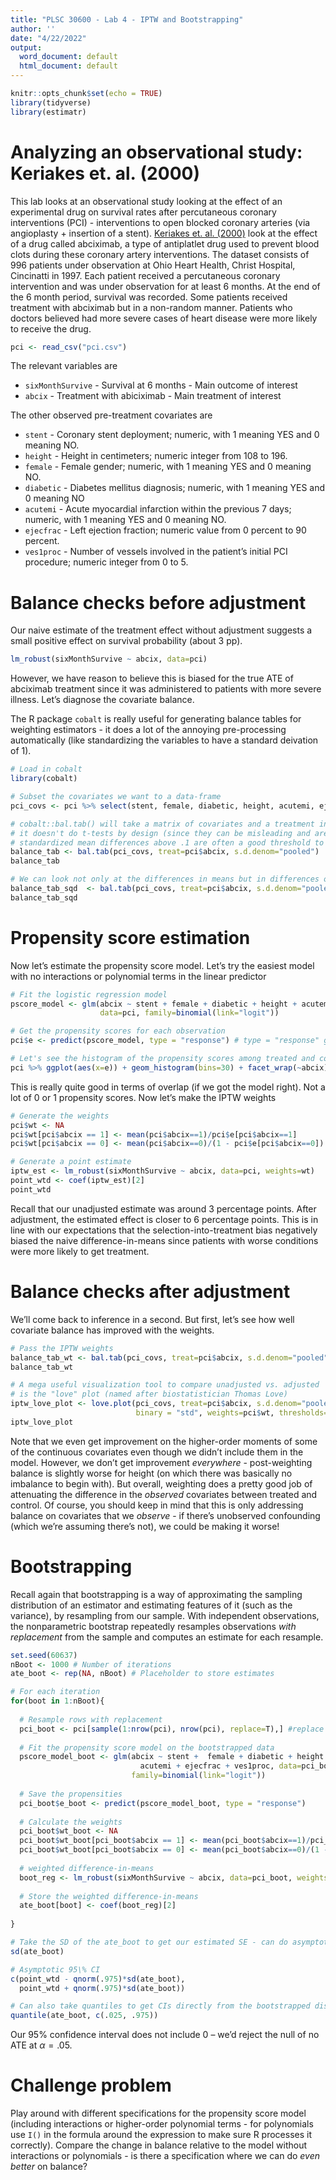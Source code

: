 ```yaml
---
title: "PLSC 30600 - Lab 4 - IPTW and Bootstrapping"
author: ''
date: "4/22/2022"
output:
  word_document: default
  html_document: default
---
```


```r
knitr::opts_chunk$set(echo = TRUE)
library(tidyverse)
library(estimatr)
```

# Analyzing an observational study: Keriakes et. al. (2000)

This lab looks at an observational study looking at the effect of an experimental drug on survival rates after percutaneous coronary interventions (PCI) - interventions to open blocked coronary arteries (via angioplasty + insertion of a stent). [Keriakes et. al. (2000)](https://www.sciencedirect.com/science/article/abs/pii/S000287030059810X) look at the effect of a drug called abciximab, a type of antiplatlet drug used to prevent blood clots during these coronary artery interventions. The dataset consists of 996 patients under observation at Ohio Heart Health, Christ Hospital, Cincinatti in 1997. Each patient received a percutaneous coronary intervention and was under observation for at least 6 months. At the end of the 6 month period, survival was recorded. Some patients received treatment with abciximab but in a non-random manner. Patients who doctors believed had more severe cases of heart disease were more likely to receive the drug.

```r
pci <- read_csv("pci.csv")
```
The relevant variables are

- `sixMonthSurvive` - Survival at 6 months - Main outcome of interest
- `abcix` - Treatment with abiciximab - Main treatment of interest

The other observed pre-treatment covariates are

- `stent` - Coronary stent deployment; numeric, with 1 meaning YES and 0 meaning NO.
- `height` - Height in centimeters; numeric integer from 108 to 196.
- `female` - Female gender; numeric, with 1 meaning YES and 0 meaning NO.
- `diabetic` - Diabetes mellitus diagnosis; numeric, with 1 meaning YES and 0 meaning NO
- `acutemi` - Acute myocardial infarction within the previous 7 days; numeric, with 1 meaning YES and 0 meaning NO.
- `ejecfrac` - Left ejection fraction; numeric value from 0 percent to 90 percent.
- `ves1proc` - Number of vessels involved in the patient’s initial PCI procedure; numeric integer from 0 to 5.

# Balance checks before adjustment

Our naive estimate of the treatment effect without adjustment suggests a small positive effect on survival probability (about 3 pp).

```r
lm_robust(sixMonthSurvive ~ abcix, data=pci)
```

However, we have reason to believe this is biased for the true ATE of abciximab treatment since it was administered to patients with more severe illness. Let's diagnose the covariate balance.

The R package `cobalt` is really useful for generating balance tables for weighting estimators - it does a lot of the annoying pre-processing automatically (like standardizing the variables to have a standard deivation of 1).

```r

# Load in cobalt
library(cobalt)

# Subset the covariates we want to a data-frame
pci_covs <- pci %>% select(stent, female, diabetic, height, acutemi, ejecfrac, ves1proc)

# cobalt::bal.tab() will take a matrix of covariates and a treatment indicator and give standardized mean differences
# it doesn't do t-tests by design (since they can be misleading and are discouraged by more recent work) 
# standardized mean differences above .1 are often a good threshold to be concerned (https://pubmed.ncbi.nlm.nih.gov/23849158/)
balance_tab <- bal.tab(pci_covs, treat=pci$abcix, s.d.denom="pooled")
balance_tab

# We can look not only at the differences in means but in differences of higher-order moments
balance_tab_sqd  <- bal.tab(pci_covs, treat=pci$abcix, s.d.denom="pooled", poly=2)
balance_tab_sqd

```
# Propensity score estimation

Now let's estimate the propensity score model. Let's try the easiest model with no interactions or polynomial terms in the linear predictor

```r
# Fit the logistic regression model
pscore_model <- glm(abcix ~ stent + female + diabetic + height + acutemi + ejecfrac + ves1proc, 
                    data=pci, family=binomial(link="logit"))

# Get the propensity scores for each observation
pci$e <- predict(pscore_model, type = "response") # type = "response" gives us the probabilities

# Let's see the histogram of the propensity scores among treated and control
pci %>% ggplot(aes(x=e)) + geom_histogram(bins=30) + facet_wrap(~abcix) + xlab("Estimated propensity score") + theme_bw()
```

This is really quite good in terms of overlap (if we got the model right). Not a lot of 0 or 1 propensity scores. Now let's make the IPTW weights

```r

# Generate the weights
pci$wt <- NA
pci$wt[pci$abcix == 1] <- mean(pci$abcix==1)/pci$e[pci$abcix==1]
pci$wt[pci$abcix == 0] <- mean(pci$abcix==0)/(1 - pci$e[pci$abcix==0])

# Generate a point estimate
iptw_est <- lm_robust(sixMonthSurvive ~ abcix, data=pci, weights=wt)
point_wtd <- coef(iptw_est)[2]
point_wtd

```
Recall that our unadjusted estimate was around 3 percentage points. After adjustment, the estimated effect is closer to 6 percentage points. This is in line with our expectations that the selection-into-treatment bias negatively biased the naive difference-in-means since patients with worse conditions were more likely to get treatment.

# Balance checks after adjustment

We'll come back to inference in a second. But first, let's see how well covariate balance has improved with the weights.

```r

# Pass the IPTW weights
balance_tab_wt <- bal.tab(pci_covs, treat=pci$abcix, s.d.denom="pooled", weights=pci$wt)
balance_tab_wt

# A mega useful visualization tool to compare unadjusted vs. adjusted 
# is the "love" plot (named after biostatistician Thomas Love)
iptw_love_plot <- love.plot(pci_covs, treat=pci$abcix, s.d.denom="pooled", abs=T, poly=2,
                            binary = "std", weights=pci$wt, thresholds= c(m=.1))
iptw_love_plot
```

Note that we even get improvement on the higher-order moments of some of the continuous covariates even though we didn't include them in the model. However, we don't get improvement *everywhere* - post-weighting balance is slightly worse for height (on which there was basically no imbalance to begin with). But overall, weighting does a pretty good job of attenuating the difference in the *observed* covariates between treated and control. Of course, you should keep in mind that this is only addressing balance on covariates that we *observe* - if there's unobserved confounding (which we're assuming there's not), we could be making it worse!

# Bootstrapping

Recall again that bootstrapping is a way of approximating the sampling distribution of an estimator and estimating features of it (such as the variance), by resampling from our sample. With independent observations, the nonparametric bootstrap repeatedly resamples observations *with replacement* from the sample and computes an estimate for each resample.

```r
set.seed(60637)
nBoot <- 1000 # Number of iterations
ate_boot <- rep(NA, nBoot) # Placeholder to store estimates

# For each iteration
for(boot in 1:nBoot){
  
  # Resample rows with replacement
  pci_boot <- pci[sample(1:nrow(pci), nrow(pci), replace=T),] #replace = T is key!
  
  # Fit the propensity score model on the bootstrapped data
  pscore_model_boot <- glm(abcix ~ stent +  female + diabetic + height +
                             acutemi + ejecfrac + ves1proc, data=pci_boot, 
                           family=binomial(link="logit"))
  
  # Save the propensities
  pci_boot$e_boot <- predict(pscore_model_boot, type = "response")
  
  # Calculate the weights
  pci_boot$wt_boot <- NA
  pci_boot$wt_boot[pci_boot$abcix == 1] <- mean(pci_boot$abcix==1)/pci_boot$e[pci_boot$abcix==1]
  pci_boot$wt_boot[pci_boot$abcix == 0] <- mean(pci_boot$abcix==0)/(1 - pci_boot$e_boot[pci_boot$abcix==0])
  
  # weighted difference-in-means
  boot_reg <- lm_robust(sixMonthSurvive ~ abcix, data=pci_boot, weights=wt_boot)
  
  # Store the weighted difference-in-means
  ate_boot[boot] <- coef(boot_reg)[2]
  
}

# Take the SD of the ate_boot to get our estimated SE - can do asymptotic inference
sd(ate_boot)

# Asymptotic 95\% CI
c(point_wtd - qnorm(.975)*sd(ate_boot), 
  point_wtd + qnorm(.975)*sd(ate_boot))

# Can also take quantiles to get CIs directly from the bootstrapped distribution (esp. if skewed)
quantile(ate_boot, c(.025, .975))

```

Our 95\% confidence interval does not include $0$ -- we'd reject the null of no ATE at $\alpha = .05$.

# Challenge problem

Play around with different specifications for the propensity score model (including interactions or higher-order polynomial terms - for polynomials use `I()` in the formula around the expression to make sure R processes it correctly). Compare the change in balance relative to the model without interactions or polynomials - is there a specification where we can do *even better* on balance? 
